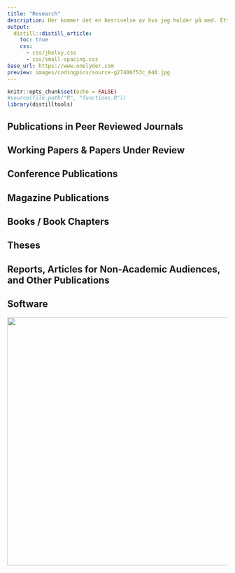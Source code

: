 ```yaml
---
title: "Research"
description: Her kommer det en besrivelse av hva jeg holder på med. Ettr jeg har renderet siden min og sett dette avsnitte på web, skal jeg skrive interessante avsnitt her som forklarer. 
output:
  distill::distill_article:
    toc: true
    css:
      - css/jhelvy.css
      - css/small-spacing.css
base_url: https://www.onelyder.com
preview: images/codingpics/source-g27406f53c_640.jpg
---
```


<!-- Remove margin under list items -->

```{=html}
<style>
d-article ol {
    margin-bottom: 5px;
}
</style>
```
```r
knitr::opts_chunk$set(echo = FALSE)
#source(file.path("R", "functions.R"))
library(distilltools)
```

## Publications in Peer Reviewed Journals

## Working Papers & Papers Under Review

## Conference Publications

## Magazine Publications

## Books / Book Chapters

## Theses

## Reports, Articles for Non-Academic Audiences, and Other Publications

## Software

![](images/codingpics/source-g27406f53c_640.jpg){width="15cm"}

